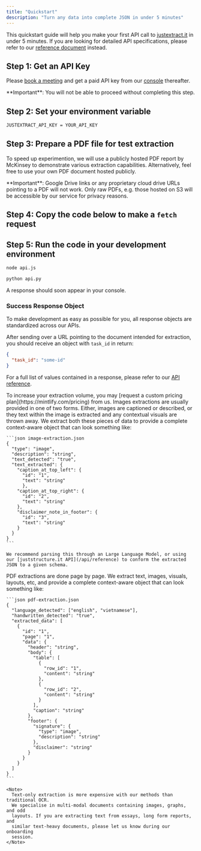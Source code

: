 ```yaml
---
title: "Quickstart"
description: "Turn any data into complete JSON in under 5 minutes"
---
```



This quickstart guide will help you make your first API call to [justextract.it](https://justextract.it) in under 5 minutes. If you are looking for detailed API specifications, please refer to our [reference document](/api-reference) instead.

## Step 1: Get an API Key

Please [book a meeting](https://app.apollo.io/#/meet/jonathan/15-min-onboarding) and
get a paid API key from our [console](https://justextract.it/console) thereafter.

<Info>
  **Important**: You will not be able to proceed without completing this step.
</Info>

## Step 2: Set your environment variable

```bash local.env
JUSTEXTRACT_API_KEY = YOUR_API_KEY
```

## Step 3: Prepare a PDF file for test extraction

To speed up experimention, we will use a publicly hosted PDF report by McKinsey to demonstrate various extraction capabilities. Alternatively, feel free to use your own PDF document hosted publicly.

<Info>
  **Important**: Google Drive links or any proprietary cloud drive URLs pointing
  to a PDF will not work. Only raw PDFs, e.g. those hosted on S3 will be
  accessible by our service for privacy reasons.
</Info>

## Step 4: Copy the code below to make a `fetch` request

<ApiExamples />

## Step 5: Run the code in your development environment

<CodeGroup>

```bash npm
node api.js
```


```bash python
python api.py
```

</CodeGroup>

A response should soon appear in your console.

### Success Response Object

To make development as easy as possible for you, all response objects are standardized across our APIs.

After sending over a URL pointing to the document intended for extraction, you should receive an object with `task_id` in return:

```json example-response.json
{
  "task_id": "some-id"
}
```

For a full list of values contained in a response, please refer to our [API reference](/api-reference).

<Tip>
  To increase your extraction volume, you may [request a custom pricing
  plan](https://mintlify.com/pricing) from us.
</Tip>

<AccordionGroup>
  <Accordion title="How Images Get Extracted" icon="image">
    Images extractions are usually provided in one of two forms. Either, images are captioned or described, or they text within the image is extracted and any contextual visuals are thrown away. We extract both these pieces of data to provide a complete context-aware object that can look something like:

    ```json image-extraction.json
    {
      "type": "image",
      "description": "string",
      "text_detected": "true",
      "text_extracted": {
        "caption_at_top_left": {
          "id": "1",
          "text": "string"
          },
        "caption_at_top_right": {
          "id": "2",
          "text": "string"
        },
        "disclaimer_note_in_footer": {
          "id": "3",
          "text": "string"
        }
      }
    }
    ```

    We recommend parsing this through an Large Language Model, or using our [juststructure.it API](/api/reference) to conform the extracted JSON to a given schema.
  </Accordion>
  <Accordion title="How PDFs Get Extracted" icon="file">
    PDF extractions are done page by page. We extract text, images, visuals, layouts, etc, and provide a complete context-aware object that can look something like:

    ```json pdf-extraction.json
    {
      "language_detected": ["english", "vietnamese"],
      "handwritten_detected": "true",
      "extracted_data": [
        {
          "id": "1",
          "page": "1",
          "data": {
            "header": "string",
            "body": {
              "table": [
                {
                  "row_id": "1",
                  "content": "string"
                },
                {
                  "row_id": "2",
                  "content": "string"
                }
              ],
              "caption": "string"
            },
            "footer": {
              "signature": {
                "type": "image",
                "description": "string"
              },
              "disclaimer": "string"
            }
          }
        }
      ]
    }
    ```

    <Note>
      Text-only extraction is more expensive with our methods than traditional OCR.
      We specialise in multi-modal documents containing images, graphs, and odd
      layouts. If you are extracting text from essays, long form reports, and
      similar text-heavy documents, please let us know during our onboarding
      session.
    </Note>
  </Accordion>
</AccordionGroup>